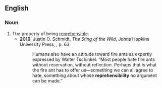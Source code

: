 ==English==

===Noun===
{{en-noun|-}}

# The property of being [[reprehensible]].
#* '''2016''', Justin O. Schmidt, ''The Sting of the Wild'', Johns Hopkins University Press, {{ISBN|978-1-4214-1928-2}}, p. 63
#*: Humans also have an attitude toward fire ants as expertly expressed by Walter Tschinkel: &ldquo;Most people hate fire ants without reservation, without reflection. Perhaps that is what the fire ant has to offer us&mdash;something we can all agree to hate, something about whose '''reprehensibility''' no argument can be made.&rdquo;